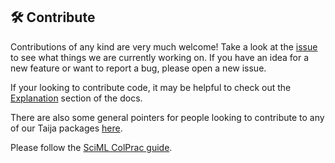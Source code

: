 ## 🛠 Contribute

Contributions of any kind are very much welcome! Take a look at the [issue](https://github.com/juliatrustworthyai/CounterfactualExplanations.jl/issues) to see what things we are currently working on. If you have an idea for a new feature or want to report a bug, please open a new issue. 

If your looking to contribute code, it may be helpful to check out the [Explanation](explanation/index.qmd) section of the docs. 

There are also some general pointers for people looking to contribute to any of our Taija packages [here](https://github.com/JuliaTrustworthyAI#general-pointers-for-contributors).

Please follow the [SciML ColPrac guide](https://github.com/SciML/ColPrac).